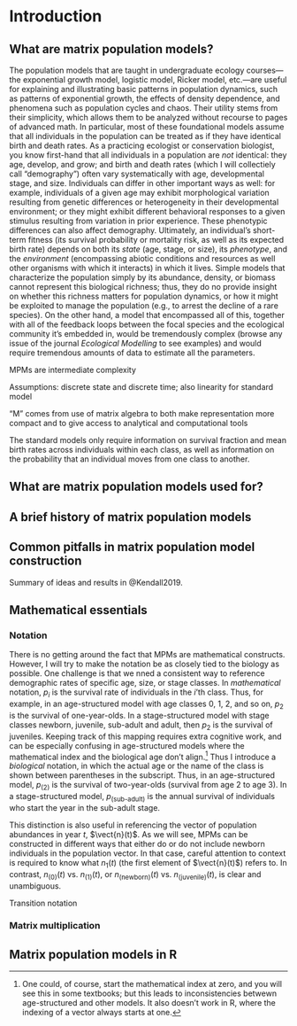 # Introduction {#intro}

## What are matrix population models?
The population models that are taught in undergraduate ecology courses---the exponential growth model, logistic model, Ricker model, etc.---are useful for explaining and illustrating basic patterns in population dynamics, such as patterns of exponential growth, the effects of density dependence, and phenomena such as population cycles and chaos. 
Their utility stems from their simplicity, which allows them to be analyzed without recourse to pages of advanced math. 
In particular, most of these foundational models assume that all individuals in the population can be treated as if they have identical birth and death rates.
As a practicing ecologist or conservation biologist, you know first-hand that all individuals in a population are *not* identical: they age, develop, and grow; and birth and death rates (which I will collectiely call "demography") often vary systematically with age, developmental stage, and size.
Individuals can differ in other important ways as well: for example, individuals of a given age may exhibit morphological variation resulting from genetic differences or heterogeneity in their developmental environment; or they might exhibit different behavioral responses to a given stimulus resulting from variation in prior experience.
These phenotypic differences can also affect demography.
Ultimately, an individual's short-term fitness (its survival probability or mortality risk, as well as its expected birth rate) depends on both its *state* (age, stage, or size), its *phenotype*, and the *environment* (encompassing abiotic conditions and resources as well other organisms with which it interacts) in which it lives.
Simple models that characterize the population simply by its abundance, density, or biomass cannot represent this biological richness; thus, they do no provide insight on whether this richness matters for population dynamics, or how it might be exploited to manage the population (e.g., to arrest the decline of a rare species).
On the other hand, a model that encompassed all of this, together with all of the feedback loops between the focal species and the ecological community it's embedded in, would be tremendously complex (browse any issue of the journal *Ecological Modelling* to see examples) and would require tremendous amounts of data to estimate all the parameters.

MPMs are intermediate complexity

Assumptions: discrete state and discrete time; also linearity for standard model

"M" comes from use of matrix algebra to both make representation more compact and to give access to analytical and computational tools

The standard models only require information on survival fraction and mean birth rates across individuals within each class, as well as information on the probability that an individual moves from one class to another.

## What are matrix population models used for?

## A brief history of matrix population models

## Common pitfalls in matrix population model construction
Summary of ideas and results in @Kendall2019.

## Mathematical essentials
### Notation
There is no getting around the fact that MPMs are mathematical constructs.
However, I will try to make the notation be as closely tied to the biology as possible. 
One challenge is that we nned a consistent way to reference demographic rates of specific age, size, or stage classes.
In *mathematical* notation, $p_i$ is the survival rate of individuals in the $i$'th class.
Thus, for example, in an age-structured model with age classes 0, 1, 2, and so on, $p_2$ is the survival of one-year-olds.
In a stage-structured model with stage classes newborn, juvenile, sub-adult and adult, then $p_2$ is the survival of juveniles.
Keeping track of this mapping requires extra cognitive work, and can be especially confusing in age-structured models where the mathematical index and the biological age don't align.^[One could, of course, start the mathematical index at zero, and you will see this in some textbooks; but this leads to inconsistencies betwewn age-structured and other models. It also doesn't work in R, where the indexing of a vector always starts at one.]
Thus I introduce a *biological* notation, in which the actual age or the name of the class is shown between parentheses in the subscript.
Thus, in an age-structured model, $p_{(2)}$ is the survival of two-year-olds (survival from age 2 to age 3).
In a stage-structured model, $p_{(\text{sub-adult})}$ is the annual survival of individuals who start the year in the sub-adult stage.

This distinction is also useful in referencing the vector of population abundances in year $t$, $\vect{n}(t)$. 
As we will see, MPMs can be constructed in different ways that either do or do not include newborn individuals in the population vector.
In that case, careful attention to context is required to know what $n_1(t)$ (the first element of $\vect{n}(t)$) refers to.
In contrast, $n_{(0)}(t)$ vs. $n_{(1)}(t)$, or $n_{(\text{newborn})}(t)$ vs. $n_{(\text{juvenile})}(t)$, is clear and unambiguous.

Transition notation

### Matrix multiplication

## Matrix population models in R

